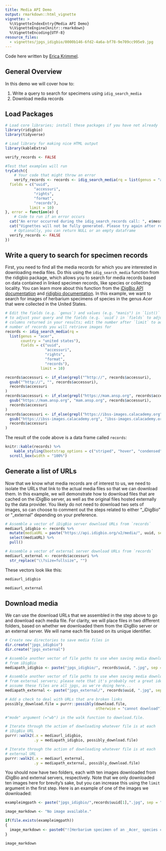```yaml
---
title: Media API Demo
output: rmarkdown::html_vignette
vignette: >
  %\VignetteIndexEntry{Media API Demo}
  %\VignetteEngine{knitr::rmarkdown}
  %\VignetteEncoding{UTF-8}
resource_files:
  - vignettes/jpgs_idigbio/0000b146-6fd2-4a6a-bf78-9e709cc995e9.jpg       
---
```


Code here written by [Erica Krimmel](https://orcid.org/0000-0003-3192-0080).

## General Overview

In this demo we will cover how to:

1.  Write a query to search for specimens using `idig_search_media`
2.  Download media records

## Load Packages

```r
# Load core libraries; install these packages if you have not already
library(ridigbio)
library(tidyverse)

# Load library for making nice HTML output
library(kableExtra)
```

```r
verify_records <- FALSE

#Test that examples will run
tryCatch({
    # Your code that might throw an error
    verify_records <- records <- idig_search_media(rq = list(genus = "acer", country = "united states"), 
  fields = c("uuid",
             "accessuri",
             "rights",
             "format",
             "records"),
           limit = 10)
}, error = function(e) {
    # Code to run if an error occurs
  cat("An error occurred during the idig_search_records call: ", e$message, "\n")
  cat("Vignettes will not be fully generated. Please try again after resolving the issue.")
    # Optionally, you can return NULL or an empty dataframe
  verify_records <- FALSE
})
```

## Write a query to search for specimen records

First, you need to find all the media records for which you are interested in downloading media files. Do this using the `idig_search_media` function from the ridigbio package, which allows you to search for media records based on data contained in linked specimen records, like species or collecting locality. You can learn more about this function from the [iDigBio API documentation](https://github.com/iDigBio/idigbio-search-api/wiki) and [ridigbio documentation](https://cran.r-project.org/package=ridigbio/ridigbio.pdf). In this example, we want to search for images of herbarium specimens of species in the genus *Acer* that were collected in the United States.

```r
# Edit the fields (e.g. `genus`) and values (e.g. "manis") in `list()` 
# to adjust your query and the fields (e.g. `uuid`) in `fields` to adjust the
# columns returned in your results; edit the number after `limit` to adjust the
# number of records you will retrieve images for
records <- idig_search_media(rq =
  list(genus = "acer",
       country = "united states"), 
       fields = c("uuid",
                  "accessuri",
                  "rights",
                  "format",
                  "records"),
                limit = 10)

records$accessuri <- if_else(grepl("^http://", records$accessuri),
  gsub("^http://", "", records$accessuri),
  records$accessuri
)
records$accessuri <- if_else(grepl("https://mam.ansp.org", records$accessuri),
  gsub("https://mam.ansp.org", "mam.ansp.org", records$accessuri),
  records$accessuri
)
records$accessuri <- if_else(grepl("https://ibss-images.calacademy.org", records$accessuri),
  gsub("https://ibss-images.calacademy.org", "ibss-images.calacademy.org", records$accessuri),
  records$accessuri
)
```

The result of the code above is a data frame called `records`:

```r
knitr::kable(records) %>% 
    kable_styling(bootstrap_options = c("striped", "hover", "condensed", "responsive")) %>% 
  scroll_box(width = "100%")
```

## Generate a list of URLs

Now that we know what media records are of interest to us, we need to isolate the URLs that link to the actual media files so that we can download them. In this example, we will demonstrate how to download files that are cached on the iDigBio server, as well as the original files hosted externally by the data provider. You likely do not need to download two sets of images, so can choose to comment out the steps related to either "\_iDigBio" or "\_external" depending on your preference.

```r
# Assemble a vector of iDigBio server download URLs from `records`
mediaurl_idigbio <- records %>% 
  mutate(mediaURL = paste("https://api.idigbio.org/v2/media/", uuid, sep = "")) %>% 
  select(mediaURL) %>% 
  pull()

# Assemble a vector of external server download URLs from `records`
mediaurl_external <- records$accessuri %>% 
  str_replace("\\?size=fullsize", "")
```

These vectors look like this:

```r
mediaurl_idigbio
```

```r
mediaurl_external
```

## Download media

We can use the download URLs that we assembled in the step above to go and download each media file. For clarity, we will place files in two different folders, based on whether we downloaded them from the iDigBio server or an external server. We will name each file based on its unique identifier.

```r
# Create new directories to save media files in
dir.create("jpgs_idigbio")
dir.create("jpgs_external")

# Assemble another vector of file paths to use when saving media downloaded 
# from iDigBio
mediapath_idigbio <- paste("jpgs_idigbio/", records$uuid, ".jpg", sep = "")

# Assemble another vector of file paths to use when saving media downloaded
# from external servers; please note that it's probably not a great idea to
# assume these files are all jpgs, as we're doing here...
mediapath_external <- paste("jpgs_external/", records$uuid, ".jpg", sep = "")

# Add a check to deal with URLs that are broken links
possibly_download.file = purrr::possibly(download.file, 
                                         otherwise = "cannot download")

#"mode" argument (="wb") in the walk function to download.file. 

# Iterate through the action of downloading whatever file is at each
# iDigBio URL
purrr::walk2(.x = mediaurl_idigbio,
             .y = mediapath_idigbio, possibly_download.file)

# Iterate through the action of downloading whatever file is at each
# external URL
purrr::walk2(.x = mediaurl_external,
             .y = mediapath_external, possibly_download.file)
```

You should now have two folders, each with ten images downloaded from iDigBio and external servers, respectively. Note that we only downloaded ten images here for brevity's sake, but you can increase this using the `limit` argument in the first step. Here is an example of one of the images we downloaded:

```r
exampleimgpath <- paste("jpgs_idigbio/",records$uuid[1],".jpg", sep = "")

image_markdown <- "No image available."

if(file.exists(exampleimgpath))
{
  image_markdown <- paste0("![Herbarium specimen of an _Acer_ species collected in the United States](", exampleimgpath, ")")
}

image_markdown
```
